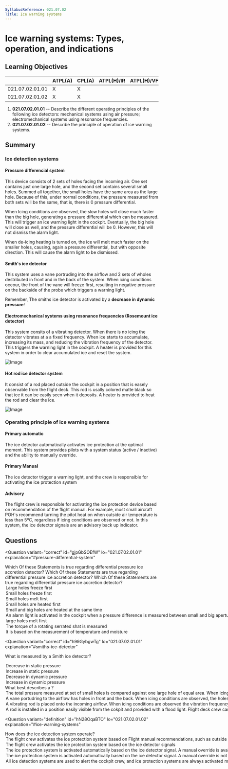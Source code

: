 ```yaml
---
SyllabusReference: 021.07.02
Title: Ice warning systems
---
```


# Ice warning systems: Types, operation, and indications

## Learning Objectives

|  | ATPL(A) | CPL(A) | ATPL(H)/IR | ATPL(H)/VFR | CPL(H) | IR | CBIR(A) |
| --- | --- | --- | --- | --- | --- | --- | --- |
| 021.07.02.01.01 | X | X |  |  |  |  |  |
| 021.07.02.01.02 | X | X |  |  |  |  |  |

1. **021.07.02.01.01** -- Describe the different operating principles of the following ice detectors: mechanical systems using air pressure; electromechanical systems using resonance frequencies.
2. **021.07.02.01.02** -- Describe the principle of operation of ice warning systems.

## Summary

### Ice detection systems

#### Pressure differencial system

This device consists of 2 sets of holes facing the incoming air. One set contains just one large hole, and the second set contains several small holes. Summed all together, the small holes have the same area as the large hole. Because of this, under normal conditions, the pressure measured from both sets will be the same, that is, there is 0 pressure differential.

When Icing conditions are observed, the slow holes will close much faster than the big hole, generating a pressure differential which can be measured. This will trigger an ice warning light in the cockpit. Eventually, the big hole will close as well, and the pressure differential will be 0. However, this will not dismiss the alarm light.

When de-icing heating is turned on, the ice will melt much faster on the smaller holes, causing, again a pressure differential, but with opposite direction. This will cause the alarm light to be dismissed.

#### Smith's ice detector

This system uses a vane portruding into the airflow and 2 sets of wholes destributed in front and in the back of the system. When icing conditions occour, the front of the vane will freeze first, resulting in negative pressure on the backside of the probe which triggers a warning light.

Remember, The smiths ice detector is activated by a **decrease in dynamic pressure**!

#### Electromechanical systems using resonance frequencies (Rosemount ice detector)

This system consits of a vibrating detector. When there is no icing the detector vibrates at a a fixed frequency. When ice starts to accumulate, increasing its mass, and reducing the vibration frequency of the detector. This triggers the warning light in the cockpit. A heater is provided for this system in order to clear accumulated ice and reset the system.

![Image](images/021.07.02.01-02.png)

#### Hot rod ice detector system

It consist of a rod placed outside the cockpit in a position that is easely observable from the flight deck. This rod is usally colored matte black so that ice it can be easily seen when it deposits. A heater is provided to heat the rod and clear the ice.

![Image](images/021.07.02.01-01.png)

### Operating principle of ice warning systems

#### Primary automatic

The ice detector automatically activates ice protection at the optimal moment. This system provides pilots with a system status (active / inactive) and the ability to manually override.

#### Primary Manual

The ice detector trigger a warning light, and the crew is responsible for activating the ice protection system

#### Advisory

The flight crew is responsible for activating the ice protection device based on recommendation of the flight manual. For example, most small aircraft POH's recommend turning the pitot heat on when outside air temperature is less than 5ºC, regardless if icing conditions are observed or not. In this system, the ice detector signals are an advisory back up indicator.

## Questions

<Question
  variant="correct"
  id="gjpGbSOEfW"
  lo="021.07.02.01.01"
  explanation="#pressure-differential-system"
>
  <Text variant="oneCorrect">
    Which Of these Statements is true regarding differential pressure ice
    accretion detector?
  </Text>
  <Text variant="multipleCorrect" select={5}>
    Which Of these Statements are true regarding differential pressure ice
    accretion detector?
  </Text>
  <Text variant="oneTwo">
    Which Of these Statements are true regarding differential pressure ice
    accretion detector?
  </Text>
  <Option id="gjpGbSOEfW-1">Large holes freeze first</Option>
  <Option id="gjpGbSOEfW-2" correct>
    Small holes freeze first
  </Option>
  <Option id="gjpGbSOEfW-3" correct>
    Small holes melt first
  </Option>
  <Option id="gjpGbSOEfW-4">Small holes are heated first</Option>
  <Option id="gjpGbSOEfW-5">
    Small and big holes are heated at the same time
  </Option>
  <Option id="gjpGbSOEfW-6" correct>
    An alarm light is activated in the cockpit when a pressure difference is
    measured between small and big apertures
  </Option>
  <Option id="gjpGbSOEfW-7">large holes melt first</Option>
  <Option id="gjpGbSOEfW-8">
    The torque of a rotating serrated shat is measured
  </Option>
  <Option id="gjpGbSOEfW-9">
    It is based on the measurement of temperature and moisture
  </Option>
</Question>

<Question
  variant="correct"
  id="h99GybgwTg"
  lo="021.07.02.01.01"
  explanation="#smiths-ice-detector"
>
  <Text variant="oneCorrect">What is measured by a Smith ice detector?</Text>
  <Option id="h99GybgwTg-1">Decrease in static pressure</Option>
  <Option id="h99GybgwTg-2">Increase in static pressure</Option>
  <Option id="h99GybgwTg-3" correct>
    Decrease in dynamic pressure
  </Option>
  <Option id="h99GybgwTg-4">Increase in dynamic pressure</Option>
</Question>

<Question variant="definition" id="jdDz5F9wY4" lo="021.07.02.01.01">
  <Text variant="oneCorrect">
    What best describes a <Subject />?
  </Text>
  <Option id="jdDz5F9wY4-1" subject="Pressure differential system">
    The total pressure measured at set of small holes is compared against one
    large hole of equal area. When icing conditions are observed, a pressure
    differential between the 2 sets can be measured.
  </Option>
  <Option id="jdDz5F9wY4-2" subject="Smith ice detector">
    A vane portudring to the airflow has holes in front and the back. When icing
    conditions are observed, the holes in front of the vane become blocked
    resulting in a pressure deferencial which can be measured.
  </Option>
  <Option id="jdDz5F9wY4-3" subject="Rosemount ice detector">
    A vibrating rod is placed onto the incoming airflow. When icing conditions
    are observed the vibration frequency is reduced resulting in an alarm light
    in the cockpit
  </Option>
  <Option id="jdDz5F9wY4-4" subject="Hot rod ice detector">
    A rod is installed in a position easily visible from the cokpit and provided
    with a flood light. Flight deck crew can use it to visually observe the
    accumulation of ice.
  </Option>
</Question>

<Question
  variant="definition"
  id="hN28OqaBTO"
  lo="021.07.02.01.02"
  explanation="#ice-warning-systems"
>
  <Text variant="oneCorrect">
    How does the <Subject /> ice detection system operate?
  </Text>
  <Option id="hN28OqaBTO-1" subject="advisory">
    The flight crew activates the ice protection system based on Flight manual
    recommendations, such as outside air temperature, and moisture. The ice
    detector signals serve as a backup indicator
  </Option>
  <Option id="hN28OqaBTO-2" subject="primary manual">
    The flight crew activates the ice protection system based on the ice
    detector signals
  </Option>
  <Option id="hN28OqaBTO-3" subject="primary automatic">
    The ice protection system is activated automatically based on the ice
    detector signal. A manual override is available to the cabin crew.
  </Option>
  <Option id="hN28OqaBTO-4">
    The ice protection system is activated automatically based on the ice
    detector signal. A manual override is not possible
  </Option>
  <Option id="hN28OqaBTO-5" subject="primary manual">
    All ice detection systems are used to alert the cockpit crew, and ice
    protection systems are always activated manually.
  </Option>
</Question>
